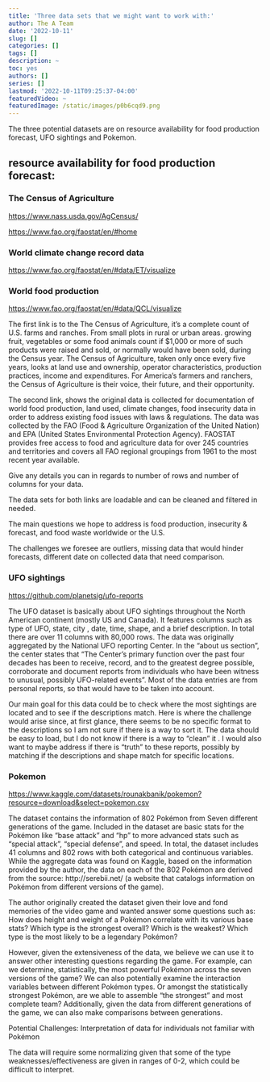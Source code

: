 ```yaml
---
title: 'Three data sets that we might want to work with:'
author: The A Team
date: '2022-10-11'
slug: []
categories: []
tags: []
description: ~
toc: yes
authors: []
series: []
lastmod: '2022-10-11T09:25:37-04:00'
featuredVideo: ~
featuredImage: /static/images/p0b6cqd9.png
---
```

The three potential datasets are on  resource availability for food production forecast, UFO sightings and Pokemon.

## resource availability for food production forecast:

### The Census of Agriculture

[https://www.nass.usda.gov/AgCensus/](https://www.nass.usda.gov/AgCensus/)

[https://www.fao.org/faostat/en/#home](https://www.fao.org/faostat/en/#home)

### World climate change record data

[https://www.fao.org/faostat/en/#data/ET/visualize](https://www.fao.org/faostat/en/#data/ET/visualize)

### World food production

[https://www.fao.org/faostat/en/#data/QCL/visualize](https://www.fao.org/faostat/en/#data/QCL/visualize)

The first link is to the The Census of Agriculture, it's a complete count of U.S. farms and ranches. From small plots in rural or urban areas. growing fruit, vegetables or some food animals count if $1,000 or more of such products were raised and sold, or normally would have been sold, during the Census year. The Census of Agriculture, taken only once every five years, looks at land use and ownership, operator characteristics, production practices, income and expenditures. For America’s farmers and ranchers, the Census of Agriculture is their voice, their future, and their opportunity.

The second link, shows the original data is collected for documentation of world food production, land used, climate changes, food insecurity data in order to address existing food issues with laws & regulations. The data was collected by the FAO (Food & Agriculture Organization of the United Nation) and EPA (United States Environmental Protection Agency). FAOSTAT provides free access to food and agriculture data for over 245 countries and territories and covers all FAO regional groupings from 1961 to the most recent year available.

Give any details you can in regards to number of rows and number of columns for your data.

The data sets for both links are loadable and can be cleaned and filtered in needed. 

The main questions we hope to address is food production, insecurity & forecast, and food waste worldwide or the U.S.

The challenges we foresee are outliers, missing data that would hinder forecasts, different date on collected data that need comparison.  


### UFO sightings

[https://github.com/planetsig/ufo-reports](https://github.com/planetsig/ufo-reports)

The UFO dataset is basically about UFO sightings throughout the North American continent (mostly US and Canada). It features columns such as type of UFO, state, city , date, time, shape, and a brief description. In total there are over 11 columns with 80,000 rows. The data was originally aggregated by the National UFO reporting Center. In the “about us section”, the center states that “The Center’s primary function over the past four decades has been to receive, record, and to the greatest degree possible, corroborate and document reports from individuals who have been witness to unusual, possibly UFO-related events”. Most of the data entries are from personal reports, so that would have to be taken into account.

Our main goal for this data could be to check where the most sightings are located and to see if the descriptions match. Here is where the challenge would arise since, at first glance, there seems to be no specific format to the descriptions so I am not sure if there is a way to sort it. The data should be easy to load, but I do not know if there is a way to “clean” it . I would also want to maybe address if there is “truth” to these reports, possibly by matching if the descriptions and shape match for specific locations.

### Pokemon

[https://www.kaggle.com/datasets/rounakbanik/pokemon?resource=download&select=pokemon.csv](https://www.kaggle.com/datasets/rounakbanik/pokemon?resource=download&select=pokemon.csv)

The dataset contains the information of 802 Pokémon from Seven different generations of the game. Included in the dataset are basic stats for the Pokémon like “base attack” and “hp” to more advanced stats such as “special attack”, “special defense”, and speed. In total, the dataset includes 41 columns and 802 rows with both categorical and continuous variables. While the aggregate data was found on Kaggle, based on the information provided by the author, the data on each of the 802 Pokémon are derived from the source: http://serebii.net/ (a website that catalogs information on Pokémon from different versions of the game).

The author originally created the dataset given their love and fond memories of the video game and wanted answer some questions such as:
How does height and weight of a Pokémon correlate with its various base stats?
Which type is the strongest overall? Which is the weakest?
Which type is the most likely to be a legendary Pokémon?

However, given the extensiveness of the data, we believe we can use it to answer other interesting questions regarding the game. For example, can we determine, statistically, the most powerful Pokémon across the seven versions of the game? We can also potentially examine the interaction variables between different Pokémon types. Or amongst the statistically strongest Pokémon, are we able to assemble “the strongest” and most complete team? Additionally, given the data from different generations of the game, we can also make comparisons between generations.

Potential Challenges:
Interpretation of data for individuals not familiar with Pokémon

The data will require some normalizing given that some of the type weaknesses/effectiveness are given in ranges of 0-2, which could be difficult to interpret.